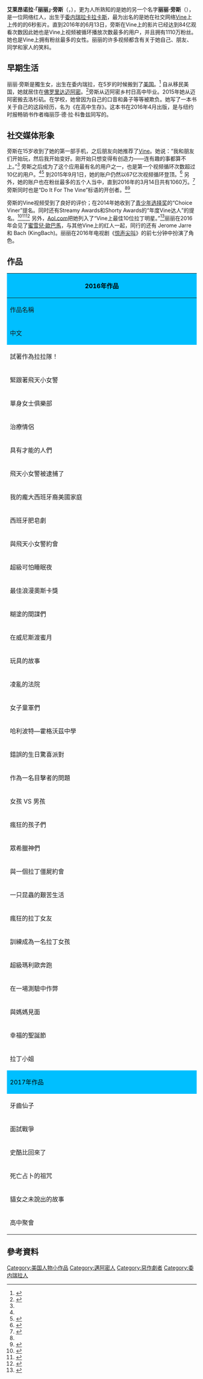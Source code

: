 {{Infobox person
| name        = 艾莱昂诺拉·旁斯<br>Eleonora Pons
| image       = Lele Pons 2019 by Glenn Francis.jpg
| alt         = 
| caption     = 丽丽·旁斯摄于[[2019年iHeartRadio音樂獎|2019年iHeartRadio音樂獎]]。
| birth_name  = 艾莱昂诺拉·旁斯
| birth_date = {{Birth date and age|1996|6|25}}
| birth_place = [[委内瑞拉|委内瑞拉]][[加拉加斯|加拉加斯]]
| awards      = 
| occupation  = 网络红人 
| known_for   = [[Vine|Vine]]影片
| website     = {{URL|instagram.com/LelePons}}
}}

'''艾莱昂诺拉·「丽丽」·旁斯 '''（{{lang-en|Eleonora "Lele" Pons}}，{{bd|1996年|6月25日}}），更为人所熟知的是她的另一个名字'''丽丽·旁斯'''（{{lang-en|Lele Pons}}），是一位网络红人，出生于[[委内瑞拉|委内瑞拉]][[卡拉卡斯|卡拉卡斯]]，最为出名的是她在社交网络[[Vine|Vine]]上上传的的6秒影片。直到2016年的6月13日，旁斯在Vine上的影片已经达到84亿观看次数因此她也是Vine上视频被循环播放次数最多的用户，并且拥有1110万粉丝。她也是Vine上拥有粉丝最多的女性。丽丽的许多视频都含有关于她自己、朋友、同学和家人的笑料。

== 早期生活 ==
丽丽·旁斯是獨生女，出生在委内瑞拉，在5岁的时候搬到了[[美国|美国]]。<ref name="Firman">{{Cite web|url=http://www.teenvogue.com/entertainment/2015-02/lele-pons-vine-star-interview|title=Exclusive! Get to Know Lele Pons, the Girl Behind Those Vines You Can't Stop Watching|accessdate=June 20, 2015|date=February 2015|last=Firman|first=Tehrene|publisher=''Teen Vogue''|archive-date=2015-06-20|archive-url=https://web.archive.org/web/20150620203554/http://www.teenvogue.com/entertainment/2015-02/lele-pons-vine-star-interview|dead-url=no}}</ref> 自从移民美国，她就居住在[[佛罗里达|佛罗里达]][[迈阿密|迈阿密]]。<ref name="eu1">{{Cite web|url=https://www.instagram.com/lelepons/?hl=en|title=Lele Pons|accessdate=March 14, 2016|date=|publisher=Instagram|language=en|archive-date=2020-11-01|archive-url=https://web.archive.org/web/20201101171412/https://www.instagram.com/lelepons/?hl=en|dead-url=no}}</ref>旁斯从迈阿密乡村日高中毕业。2015年她从迈阿密搬去洛杉矶。在学校，她曾因为自己的口音和鼻子等等被欺负。她写了一本书关于自己的这段经历，名为《在高中生存》。这本书在2016年4月出版，是与纽约时报畅销书作者梅丽莎·德·拉·科鲁兹同写的。

== 社交媒体形象 ==
旁斯在15岁收到了她的第一部手机，之后朋友向她推荐了[[Vine|Vine]]。她说：“我和朋友们开始玩，然后我开始变好。刚开始只想变得有创造力——连有趣的事都算不上。”<ref name="Firman"/> 旁斯之后成为了这个应用最有名的用户之一，也是第一个视频循环次数超过10亿的用户。<ref name="Firman"/><ref name="ITV">{{Cite web|url=http://www.itv.com/news/2014-07-22/lele-pons-becomes-first-viner-to-reach-a-billion-loops/|title=Miami teenager Lele Pons becomes first Vine user to reach one billion loops|accessdate=June 20, 2015|date=July 22, 2014|publisher=''ITV News''|archive-date=2018-10-01|archive-url=https://web.archive.org/web/20181001101025/http://www.itv.com/news/2014-07-22/lele-pons-becomes-first-viner-to-reach-a-billion-loops/|dead-url=no}}</ref> 到2015年9月1日，她的账户仍然以67亿次视频循环登顶。<ref name="rankzoo">{{Cite web|url=https://vine.co/Lele.Pons|title=Lele Pons Vine Page|accessdate=March 16, 2016|publisher=|deadurl=yes|archiveurl=https://web.archive.org/web/20160316065550/https://vine.co/Lele.Pons|archivedate=2016年3月16日}}</ref> 另外，她的账户也在粉丝最多的五个人当中，直到2016年的3月14日共有1060万。<ref name="rankzoo">{{Cite web|url=https://vine.co/Lele.Pons|title=Lele Pons Vine Page|accessdate=March 16, 2016|publisher=|deadurl=yes|archiveurl=https://web.archive.org/web/20160316065550/https://vine.co/Lele.Pons|archivedate=2016年3月16日}}</ref> 旁斯同时也是“Do It For The Vine”标语的开创者。<ref name="eu1"/><ref name="MNT">{{Cite web|url=http://www.miaminewtimes.com/news/miami-vine-star-lele-pons-gets-slapped-by-lincoln-road-living-statue-video-653855|title=Miami Vine Star Lele Pons Gets Slapped by Lincoln Road Living Statue (Video)|accessdate=June 20, 2015|date=May 23, 2014|last=Munzenrieder|first=Kyle|publisher=''Miami New Times''}}{{dead link|date=2017年11月 |bot=InternetArchiveBot |fix-attempted=yes }}</ref>

旁斯的Vine视频受到了良好的评价；在2014年她收到了[[青少年选择奖|青少年选择奖]]的“Choice Viner”提名。同时还有Streamy Awards和Shorty Awards的“年度Vine达人”的提名。<ref>{{Cite web|url=http://mashable.com/2014/08/10/teen-choice-awards-winners-web-youtube-vine/|title=YouTube and Vine Stars Win Big for #TeamInternet at Teen Choice Awards|accessdate=June 20, 2015|date=August 10, 2014|last=Hernandez|first=Brian Anthony|publisher=''Mashable''|archive-date=2014-08-11|archive-url=https://web.archive.org/web/20140811142132/http://mashable.com/2014/08/10/teen-choice-awards-winners-web-youtube-vine/|dead-url=no}}</ref><ref>{{Cite web|url=http://www.usatoday.com/story/life/tv/2014/08/18/web-to-watch-2014-streamy-nominees/14235177/|title=2014 Streamy Award nominees revealed|accessdate=June 20, 2015|date=August 18, 2014|last=Blas|first=Lorena|publisher=''USA Today''|archive-date=2020-02-13|archive-url=https://web.archive.org/web/20200213201744/https://www.usatoday.com/story/life/tv/2014/08/18/web-to-watch-2014-streamy-nominees/14235177/|dead-url=no}}</ref><ref>{{Cite web|url=http://shortyawards.com/category/7th/vinestar|title=Vine Star of the Year|accessdate=June 20, 2015|publisher=''Shorty Awards''|archive-date=2020-08-28|archive-url=https://web.archive.org/web/20200828225612/https://shortyawards.com/category/7th/vinestar|dead-url=no}}</ref> 另外，[[美国在线|Aol.com]]把她列入了“Vine上最佳10位拉丁明星。”<ref>{{Cite web|url=http://www.aol.com/article/2015/04/15/meet-the-10-most-entertaining-latino-stars-on-vine/21172750/|title=Meet the 10 most entertaining Latino stars on Vine|accessdate=June 20, 2015|date=April 15, 2015|publisher=''AOL''|archive-date=2021-01-26|archive-url=https://web.archive.org/web/20210126151146/https://www.aol.com/article/2015/04/15/meet-the-10-most-entertaining-latino-stars-on-vine/21172750/|dead-url=no}}</ref>丽丽在2016年会见了[[蜜雪兒·歐巴馬|蜜雪兒·歐巴馬]]，与其他Vine上的红人一起，同行的还有 Jerome Jarre 和 Bach (KingBach)。丽丽在2016年电视剧《[[惊声尖叫|惊声尖叫]]》的前七分钟中扮演了角色。

== 作品 ==
{| class="wikitable" style=text-align:center width=50%
! colspan="3" style="background:#00BFFF;color:black"|2016年作品
|- 
! style="background:#00BFFF" width=40% colspan="2" |作品名稱
! style="background:#00BFFF" width=10% rowspan="2" |發布日期
|-
! style="background:#00BFFF" | 中文
! style="background:#00BFFF" | 英文
|-
| 試著作為拉拉隊！
| Cheerleading Tryouts!
| 04/28
|-
| 緊跟著飛天小女警
| Keeping Up With The Powerpuff Girls
| 05/04
|-
| 單身女士俱樂部
| The Single Ladies Club
| 05/11
|-
| 治療情侶
| Couples Therapy
| 05/18
|-
| 具有才能的人們
| People Got Talent
| 05/25
|-
| 飛天小女警被逮捕了
| The Powerpuff Girls Get Arrested
| 06/08
|-
| 我的龐大西班牙裔美國家庭
| My Big Fat Hispanic Family
| 06/29
|-
| 西班牙肥皂劇
| Spanish Soap Opera
| 07/06
|-
| 與飛天小女警約會
| The Powerpuff Girls Go On Dates
| 07/13
|-
| 超級可怕睡眠夜
| Super Scary Sleepover
| 07/20
|-
| 最佳浪漫奧斯卡獎
| The Oscar for Best Romance
| 07/27
|-
| 糊塗的間諜們
| Dumb Spies
| 08/03
|-
| 在威尼斯渡蜜月
| Honeymoon In Venice
| 08/10
|-
| 玩具的故事
| Toy Tales
| 08/17
|-
| 凌亂的法院
| Courthouse Chaos
| 08/25
|-
| 女子童軍們
| Girl Scout Girls
| 08/31
|-
| 哈利波特—霍格沃茲中學
| Harry Potter - Hogwarts High School
| 09/07
|-
| 錯誤的生日驚喜派對
| Surprise Birthday Party Gone Wrong
| 09/14
|-
| 作為一名目擊者的問題
| Problems Being A Witness
| 09/21
|-
| 女孩 VS 男孩
| Girls VS Boys
| 09/28
|-
| 瘋狂的孩子們
| Insane Kids
| 10/12
|-
| 眾希臘神們
| Greek Gods
| 10/19
|-
| 與一個拉丁僵屍約會
| Dating A Latino Vampire
| 10/26
|-
| 一只昆蟲的艱苦生活
| A Bug's Hard Life
| 11/02
|-
| 瘋狂的拉丁女友
| Crazy Latina Girlfriend
| 11/10
|-
| 訓練成為一名拉丁女孩
| Training To Be A Latina
| 11/17
|-
| 超級瑪利歐奔跑
| Super Mario Run
| 11/24
|-
| 在一場測驗中作弊
| Cheating On A Test
| 12/01
|-
| 與媽媽見面
| Meet The Mom
| 12/08
|-
| 幸福的聖誕節
| Feliz Navidad
| 12/15
|-
| 拉丁小姐
| Miss Latina
| 12/22
|-
! colspan="3" style="background:#00BFFF;color:black"|2017年作品
|-
| 牙齒仙子
| Tooth Fairy
| 01/01
|-
| 面試戰爭
| Audition War
| 01/05
|-
| 史酷比回來了
| Scooby-Doo Is Back
| 01/12
|-
| 死亡占卜的祖咒
| Ouija Board Curse
| 01/20
|-
| 貓女之未說出的故事
| Catwoman's Untold Story
| 01/26
|-
| 高中聚會
| High School Reunion
| 02/02
|}

== 參考資料 ==
{{Reflist|colwidth=30em|refs=<!-- ref name="twsUSAToday">{{cite web|url=http://www.usatoday.com/story/life/tv/2014/08/18/web-to-watch-2014-streamy-nominees/14235177|title=2014 Streamy Award nominees revealed|publisher= USA Today|date=August 18, 2014|accessdate=September 16, 2014|quote=...The Streamy Awards recognize excellence in original online video in 47 categories, including audience choice award. ...Lele Pons (nominated) ...|author=Lorena Blas}}</ref -->}}

[[Category:美国人物小作品|Category:美国人物小作品]]
[[Category:邁阿密人|Category:邁阿密人]]
[[Category:惡作劇者|Category:惡作劇者]]
[[Category:委内瑞拉人|Category:委内瑞拉人]]